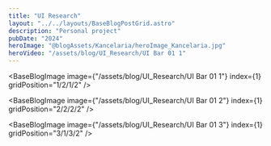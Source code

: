 ```yaml
---
title: "UI Research"
layout: "../../layouts/BaseBlogPostGrid.astro"
description: "Personal project"
pubDate: "2024"
heroImage: "@blogAssets/Kancelaria/heroImage_Kancelaria.jpg"
heroVideo: "/assets/blog/UI_Research/UI Bar 01 1"
---
```



<BaseBlogHeadTile
  index="1"
  title={frontmatter.title}
  date={frontmatter.pubDate}
  text="Personal project"
  gridPosition="1/1/1/3"
/>

<BaseBlogImage
  image={"/assets/blog/UI_Research/UI Bar 01 1"}
  index={1}
  gridPosition="1/2/1/2"
/>

<BaseBlogImage
  image={"/assets/blog/UI_Research/UI Bar 01 2"}
  index={1}
  gridPosition="2/2/2/2"
/>

<BaseBlogImage
  image={"/assets/blog/UI_Research/UI Bar 01 3"}
  index={1}
  gridPosition="3/1/3/2"
/>
